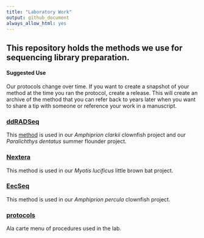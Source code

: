 ```yaml
---
title: "Laboratory Work"
output: github_document
always_allow_html: yes
---
```


## This repository holds the methods we use for sequencing library preparation. 

#### Suggested Use
Our protocols change over time.  If you want to create a snapshot of your method at the time you ran the protocol, create a release.  This will create an archive of the method that you can refer back to years later when you want to share a tip with someone or reference your work in a manuscript.


### [ddRADSeq](ddRADSeq)  
This [method](https://pinskylab.github.io/laboratory/ddRADSeq/index.html) is used in our *Amphiprion clarkii* clownfish project and our *Paralichthys dentatus* summer flounder project.  

### [Nextera](Nextera)  
This method is used in our *Myotis lucificus* little brown bat project.  

### [EecSeq](EecSeq)  
This method is used in our *Amphiprion percula* clownfish project.

### [protocols](protocols)
Ala carte menu of procedures used in the lab.
